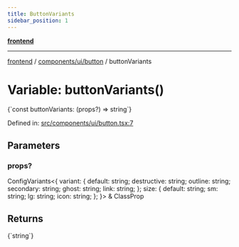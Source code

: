 ```yaml
---
title: ButtonVariants
sidebar_position: 1
---
```



[**frontend**](../../../..)

***

[frontend](../../../..) / [components/ui/button](..) / buttonVariants

# Variable: buttonVariants()

<CodeBlock language="ts">
{`const buttonVariants: (props?) => string`}
</CodeBlock>

Defined in: [src/components/ui/button.tsx:7](https://github.com/svsticky/CommitteeClash/blob/e5fd1c9fb89fe447a4c38e43ebba51eb1e51230c/frontend/src/components/ui/button.tsx#L7)

## Parameters

### props?

ConfigVariants\<\{ variant: \{ default: string; destructive: string; outline: string; secondary: string; ghost: string; link: string; \}; size: \{ default: string; sm: string; lg: string; icon: string; \}; \}\> & ClassProp

## Returns
<CodeBlock language="ts">
{`string`}
</CodeBlock>